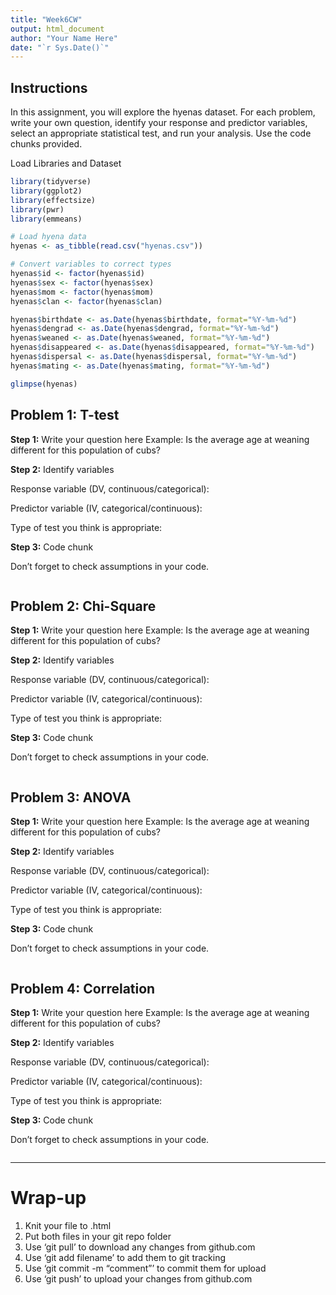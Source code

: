 ```yaml
---
title: "Week6CW"
output: html_document
author: "Your Name Here"
date: "`r Sys.Date()`"
---
```

## Instructions

In this assignment, you will explore the hyenas dataset. For each problem, write your own question, identify your response and predictor variables, select an appropriate statistical test, and run your analysis. Use the code chunks provided.

Load Libraries and Dataset
```r
library(tidyverse)
library(ggplot2)
library(effectsize)
library(pwr)
library(emmeans)

# Load hyena data
hyenas <- as_tibble(read.csv("hyenas.csv"))

# Convert variables to correct types
hyenas$id <- factor(hyenas$id)
hyenas$sex <- factor(hyenas$sex)
hyenas$mom <- factor(hyenas$mom)
hyenas$clan <- factor(hyenas$clan)

hyenas$birthdate <- as.Date(hyenas$birthdate, format="%Y-%m-%d")
hyenas$dengrad <- as.Date(hyenas$dengrad, format="%Y-%m-%d")
hyenas$weaned <- as.Date(hyenas$weaned, format="%Y-%m-%d")
hyenas$disappeared <- as.Date(hyenas$disappeared, format="%Y-%m-%d")
hyenas$dispersal <- as.Date(hyenas$dispersal, format="%Y-%m-%d")
hyenas$mating <- as.Date(hyenas$mating, format="%Y-%m-%d")

glimpse(hyenas)

```

## Problem 1: T-test

**Step 1:**  Write your question here
Example: Is the average age at weaning different for this population of cubs?


**Step 2:** Identify variables

Response variable (DV, continuous/categorical):

Predictor variable (IV, categorical/continuous):

Type of test you think is appropriate:

**Step 3:** Code chunk

Don't forget to check assumptions in your code. 
```r


```


## Problem 2: Chi-Square

**Step 1:**  Write your question here
Example: Is the average age at weaning different for this population of cubs?


**Step 2:** Identify variables

Response variable (DV, continuous/categorical):

Predictor variable (IV, categorical/continuous):

Type of test you think is appropriate:

**Step 3:** Code chunk

Don't forget to check assumptions in your code. 
```r


```


## Problem 3: ANOVA

**Step 1:**  Write your question here
Example: Is the average age at weaning different for this population of cubs?


**Step 2:** Identify variables

Response variable (DV, continuous/categorical):

Predictor variable (IV, categorical/continuous):

Type of test you think is appropriate:

**Step 3:** Code chunk

Don't forget to check assumptions in your code. 
```r


```


## Problem 4: Correlation

**Step 1:**  Write your question here
Example: Is the average age at weaning different for this population of cubs?


**Step 2:** Identify variables

Response variable (DV, continuous/categorical):

Predictor variable (IV, categorical/continuous):

Type of test you think is appropriate:

**Step 3:** Code chunk

Don't forget to check assumptions in your code. 
```r


```

---

# Wrap-up

1. Knit your file to .html
2. Put both files in your git repo folder 
3. Use 'git pull' to download any changes from github.com
4. Use 'git add filename' to add them to git tracking
5. Use 'git commit -m "comment"' to commit them for upload
6. Use 'git push' to upload your changes from github.com 
